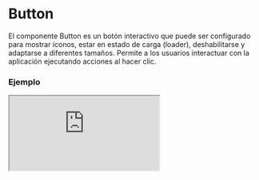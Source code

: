 # Button

El componente Button es un botón interactivo que puede ser configurado para mostrar íconos, estar en estado de carga (loader), deshabilitarse y adaptarse a diferentes tamaños. Permite a los usuarios interactuar con la aplicación ejecutando acciones al hacer clic.


### Ejemplo

<Iframe
  minHeightIframe="30dvh"
  src="https://fenextjs-component-storybook.vercel.app/iframe.html?args=&id=component-button--index&viewMode=story"
/>

### Importación

Para importar el componente Button, se puede hacer desde fenextjs

```tsx copy
import { Button } from "fenextjs";
```

### Parámetros

| Parámetro       | Tipo                                                               | Requerido | Default   | Descripcion                                                                                                         |
| --------------- | ------------------------------------------------------------------ | --------- | --------- | ------------------------------------------------------------------------------------------------------------------- |
| loader          | boolean                                                            | no        | false     | Si el botón está en estado de carga, mostrando un indicador de carga (spinner) y deshabilitado para otras acciones. |
| disabled        | boolean                                                            | no        | false     | Si el botón está deshabilitado, impidiendo cualquier interacción.                                                   |
| onClick         | function                                                           | no        |           | Función que se ejecuta cuando se hace click en el botón (solo si no está deshabilitado o en estado de carga).       |
| onClickDisabled | function                                                           | no        |           | Función que se ejecuta cuando se hace click en el botón estando deshabilitado.                                      |
| icon            | ReactNode                                                          | no        | undefined | El ícono que se mostrará dentro del botón.                                                                          |
| isBtn           | boolean                                                            | no        | true      | Si se renderiza el componente como un botón (`\<button\>`) o como un `\<div\>`.                                     |
| size            | "extra-small" \| "small" \| "normal" \| "strong" \| "extra-strong" | no        | "normal"  | El tamaño del botón.                                                                                                |
| full            | boolean                                                            | no        | false     | Si el botón debe ocupar todo el ancho disponible.                                                                   |
| className       | string                                                             | no        | ""        | Clase personalizada para el componente Button.                                                                      |
| classNameLoader | string                                                             | no        | ""        | Clase personalizada para el componente Loader dentro del botón cuando está en estado de carga.                      |

### Storybook

Para ver el storybook del componente lo puede hacer con este [link](https://fenextjs-component-storybook.vercel.app/?path=/story/component-button--index)

### Usos

- Botón básico

```tsx copy
<Button>Click me</Button>
```

- Botón con ícono

```tsx copy
<Button icon={<img src="/icon.svg" alt="Icon" />}>Click me</Button>
```

- Botón en estado de carga

```tsx copy
<Button loader={true}>Loading...</Button>
```

- Botón deshabilitado

```tsx copy
<Button disabled={true}>Disabled</Button>
```

- Botón con tamaño personalizado

```tsx copy
<Button size="strong">Strong Button</Button>
```

- Botón con ancho completo

```tsx copy
<Button full={true}>Full Width Button</Button>
```
